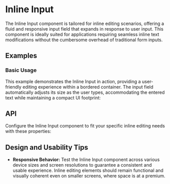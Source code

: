 
<Meta of={InlineInputStories} />

# Inline Input
The Inline Input component is tailored for inline editing scenarios, offering a fluid and responsive input field that expands in response to user input. 
This component is ideally suited for applications requiring seamless inline text modifications without the cumbersome overhead of traditional form inputs.
## Examples
### Basic Usage
This example demonstrates the Inline Input in action, providing a user-friendly editing experience within a bordered container. 
The input field automatically adjusts its size as the user types, accommodating the entered text while maintaining a compact UI footprint:
<ToggleCanvas sourceState="shown" of={InlineInputStories.Basic} storybook="components-form-inline-input--basic" />

## API
Configure the Inline Input component to fit your specific inline editing needs with these properties:
<PropsTable name="InlineInput" />

## Design and Usability Tips

- **Responsive Behavior:** Test the Inline Input component across various device sizes and screen resolutions to guarantee a consistent and usable experience. 
Inline editing elements should remain functional and visually coherent even on smaller screens, where space is at a premium.